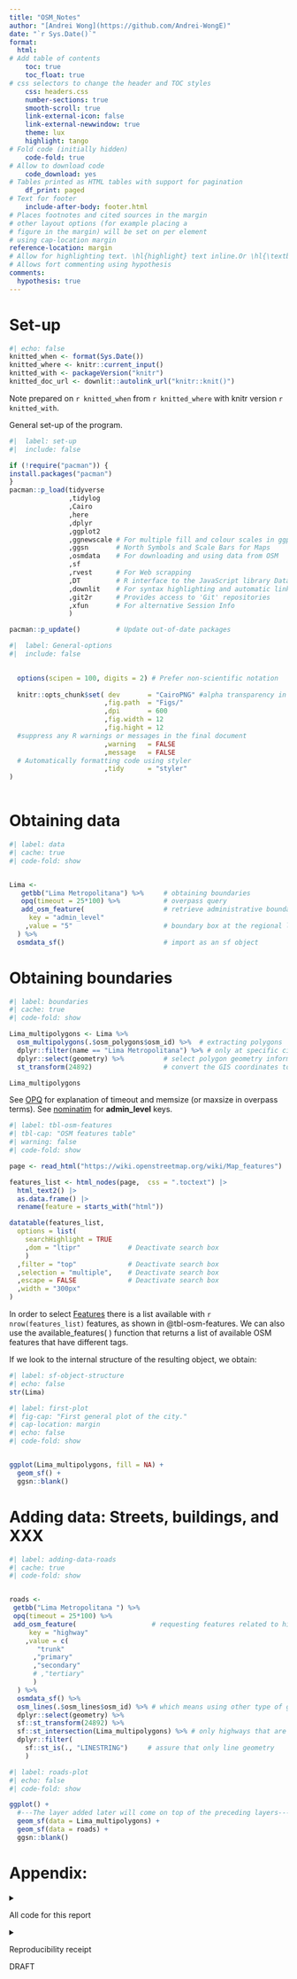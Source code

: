---
title: "OSM_Notes"
author: "[Andrei Wong](https://github.com/Andrei-WongE)"
date: "`r Sys.Date()`"
format:
  html:
# Add table of contents
    toc: true
    toc_float: true
# css selectors to change the header and TOC styles
    css: headers.css
    number-sections: true
    smooth-scroll: true
    link-external-icon: false
    link-external-newwindow: true
    theme: lux
    highlight: tango
# Fold code (initially hidden)
    code-fold: true
# Allow to download code
    code_download: yes
# Tables printed as HTML tables with support for pagination
    df_print: paged
# Text for footer
    include-after-body: footer.html
# Places footnotes and cited sources in the margin
# other layout options (for example placing a 
# figure in the margin) will be set on per element
# using cap-location margin
reference-location: margin
# Allow for highlighting text. \hl{highlight} text inline.Or \hl{\textbf{highlight}} with bold face.
# Allows fort commenting using hypothesis
comments:
  hypothesis: true
---

# Set-up

```{r}
#| echo: false
knitted_when <- format(Sys.Date())
knitted_where <- knitr::current_input()
knitted_with <- packageVersion("knitr")
knitted_doc_url <- downlit::autolink_url("knitr::knit()")
```

Note prepared on `r knitted_when` from `r knitted_where` with knitr version `r knitted_with`.

General set-up of the program.

```{r Set-up}
#|  label: set-up
#|  include: false

if (!require("pacman")) {
install.packages("pacman")
}
pacman::p_load(tidyverse 
               ,tidylog
               ,Cairo
               ,here
               ,dplyr 
               ,ggplot2
               ,ggnewscale # For multiple fill and colour scales in ggplot2
               ,ggsn       # North Symbols and Scale Bars for Maps
               ,osmdata    # For downloading and using data from OSM
               ,sf
               ,rvest      # For Web scrapping
               ,DT         # R interface to the JavaScript library DataTables
               ,downlit    # For syntax highlighting and automatic linking
               ,git2r      # Provides access to 'Git' repositories
               ,xfun       # For alternative Session Info
               )

pacman::p_update()         # Update out-of-date packages
```

```{r General-options}
#|  label: General-options
#|  include: false

    
  options(scipen = 100, digits = 2) # Prefer non-scientific notation
  
  knitr::opts_chunk$set( dev       = "CairoPNG" #alpha transparency in png
                        ,fig.path  = "Figs/"
                        ,dpi       = 600
                        ,fig.width = 12
                        ,fig.hight = 12
  #suppress any R warnings or messages in the final document
                        ,warning   = FALSE 
                        ,message   = FALSE
  # Automatically formatting code using styler
                        ,tidy      = "styler"
)
  

```

# Obtaining data

```{r data}
#| label: data
#| cache: true
#| code-fold: show


Lima <-
   getbb("Lima Metropolitana") %>%     # obtaining boundaries
   opq(timeout = 25*100) %>%           # overpass query
   add_osm_feature(                    # retrieve administrative boundaries
     key = "admin_level"
    ,value = "5"                       # boundary box at the regional level
  ) %>%
  osmdata_sf()                         # import as an sf object

```

# Obtaining boundaries

```{r boudnaries}
#| label: boundaries
#| cache: true
#| code-fold: show

Lima_multipolygons <- Lima %>%                     
  osm_multipolygons(.$osm_polygons$osm_id) %>%  # extracting polygons
  dplyr::filter(name == "Lima Metropolitana") %>% # only at specific city level
  dplyr::select(geometry) %>%          # select polygon geometry information
  st_transform(24892)                  # convert the GIS coordinates to CRS

Lima_multipolygons
```

See [OPQ](https://wiki.openstreetmap.org/wiki/Overpass_API#Resource_management_options_.28osm-script.29) for explanation of timeout and memsize (or maxsize in overpass terms). See [nominatim](https://nominatim.openstreetmap.org/ui/details.html?osmtype=N&osmid=4289361265&class=place) for **admin_level** keys.


```{r tbl-osm-features}
#| label: tbl-osm-features
#| tbl-cap: "OSM features table"
#| warning: false
#| code-fold: show

page <- read_html("https://wiki.openstreetmap.org/wiki/Map_features")

features_list <- html_nodes(page,  css = ".toctext") |> 
  html_text2() |> 
  as.data.frame() |> 
  rename(feature = starts_with("html"))

datatable(features_list,
  options = list(
    searchHighlight = TRUE
    ,dom = "ltipr"            # Deactivate search box
    )
  ,filter = "top"             # Deactivate search box
  ,selection = "multiple",    # Deactivate search box
  ,escape = FALSE             # Deactivate search box
  ,width = "300px"
)
```

In order to select [Features](https://wiki.openstreetmap.org/wiki/Map_Features) there is a list available with `r nrow(features_list)` features, as shown in @tbl-osm-features. We can also use the available_features( ) function that returns a list of available OSM features that have different tags.

If we look to the internal structure of the resulting object, we obtain:

```{r sf-object-structure}
#| label: sf-object-structure
#| echo: false
str(Lima)
```

```{r first-plot}
#| label: first-plot
#| fig-cap: "First general plot of the city."
#| cap-location: margin
#| echo: false
#| code-fold: show


ggplot(Lima_multipolygons, fill = NA) +
  geom_sf() +
  ggsn::blank()

```

<!-- ![First plot.](r`knitr::fig_chunk('Figs/first-plot','png')`) -->

# Adding data: Streets, buildings, and XXX

```{r first-plot-roads}
#| label: adding-data-roads
#| cache: true
#| code-fold: show


roads <-
 getbb("Lima Metropolitana ") %>% 
 opq(timeout = 25*100) %>%
 add_osm_feature(                   # requesting features related to highway
     key = "highway" 
    ,value = c(
       "trunk"
      ,"primary"
      ,"secondary"
      # ,"tertiary"
      )
  ) %>% 
  osmdata_sf() %>% 
  osm_lines(.$osm_lines$osm_id) %>% # which means using other type of geometry
  dplyr::select(geometry) %>%
  sf::st_transform(24892) %>% 
  sf::st_intersection(Lima_multipolygons) %>% # only highways that are in the city
  dplyr::filter(
    sf::st_is(., "LINESTRING")     # assure that only line geometry        
    )
```

```{r roads-plot}
#| label: roads-plot
#| echo: false
#| code-fold: show

ggplot() +
  #---The layer added later will come on top of the preceding layers---#
  geom_sf(data = Lima_multipolygons) +
  geom_sf(data = roads) +
  ggsn::blank()

```

<!-- ![Roads plot.](r`knitr::fig_chunk('Figs/roads-plot','png')`) -->

# Appendix:

<details>

<summary>

All code for this report

</summary>

```{r ref.label = knitr::all_labels()}
#| eval: false
```

</details>

<details>

<summary>

Reproducibility receipt

</summary>

```{r Reproducibility receipt}
      ## Datetime
      Sys.time()
  
      ## Repository
      git2r::repository()
  
      ## session info
      xfun::session_info()
      
```

</details>

<div class="watermark">DRAFT</div>
